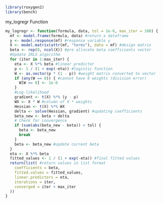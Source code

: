 ```r
library(roxygen2)
library(bench)
```


my_logregr Function
```r
my_logregr <- function(formula, data, tol = 1e-6, max_iter = 100) {
  mf <- model.frame(formula, data) #return a dataframe
  y <- model.response(mf) #response variable y
  X <- model.matrix(attr(mf, "terms"), data = mf) #design matrix
  beta <- rep(0, ncol(X)) #pre allocate beta coefficients vector
  #Update IRLS algorithm
  for (iter in 1:max_iter) {
    eta <- X %*% beta #linear predictor
    p <- 1 / (1 + exp(-eta)) #logistic function
    W <- as.vector(p * (1 - p)) #weight matrix converted to vector
    if (any(W == 0)) { #cannot have 0 weights (division error)
      W[W == 0] <- 1e-6
    }
    #Log-likelihood
    gradient <- t(X) %*% (y - p)
    WX <- X * W #column of X * weights
    Hessian <- t(X) %*% WX
    delta <- solve(Hessian, gradient) #updating coefficients
    beta_new <- beta + delta
    # Check for convergence
    if (sum(abs(beta_new - beta)) < tol) {
      beta <- beta_new 
      break
    }
    beta <- beta_new #update current beta
  }
  eta <- X %*% beta
  fitted_values <- 1 / (1 + exp(-eta)) #final fitted values
  return(list( #return values in list format
    coefficients = beta,
    fitted.values = fitted_values,
    linear.predictors = eta,
    iterations = iter,
    converged = iter < max_iter
  ))
}
```



